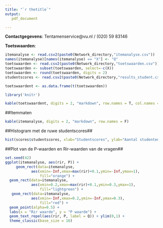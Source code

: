 ```yaml
---
title: "`r thetitle`"
output: 
   pdf_document

---
```


**Contactgegevens**:
Tentamenservice@vu.nl / (020) 59 83146

**Toetswaarden**:

```r
itemanalyse <- read.csv2(paste0(Network_directory,"itemanalyse.csv"))
names(itemanalyse)[names(itemanalyse) == "X"] <- "Q"
toetswaarden <- read.csv2(paste0(Network_directory,"toetswaarden.csv"))
toetswaarden <- subset(toetswaarden, select=-c(X))
toetswaarden <- round(toetswaarden, digits = 2)
studentscores <- read.csv2(paste0(Network_directory,"results_student.csv"))

toetswaardent <- as.data.frame(t(toetswaarden))

library('knitr')
```


```r

kable(toetswaardent, digits = 2, "markdown", row.names = T, col.names = "")

```

##Itemmaten

```r

kable(itemanalyse, digits = 2, "markdown", row.names = F)

```


\pagebreak

##Histogram met de ruwe studentscores##

```r
hist(scores$studentscores, xlab="Studentscores", ylab="Aantal studenten", xlim=range(0:maxtest), main = paste("Histogram studentscores"))

```

\pagebreak

##Plot van de P-waarden en Rir-waarden van de vragen##

```r

set.seed(42)
ggplot(itemanalyse, aes(rir, P)) + 
     geom_rect(data=itemanalyse,
            aes(xmin=-Inf,xmax=max(rir)+0.1,ymin=-Inf,ymax=1),
                fill="orange") + 
  geom_rect(data=itemanalyse,
            aes(xmin=0.2,xmax=max(rir)+0.1,ymin=0.3,ymax=1),
                fill="lightgreen") + 
   geom_rect(data=itemanalyse,
            aes(xmin=-Inf,xmax=0.2,ymin=-Inf,ymax=0.3),
                fill="red") + 
  geom_point(alpha=0.5) + 
  labs(x = "Rir waarde", y = "P waarde") + 
  geom_text_repel(aes(rir, P, label = Q)) + ylim(0,1) +
  theme_classic(base_size = 16)

```

